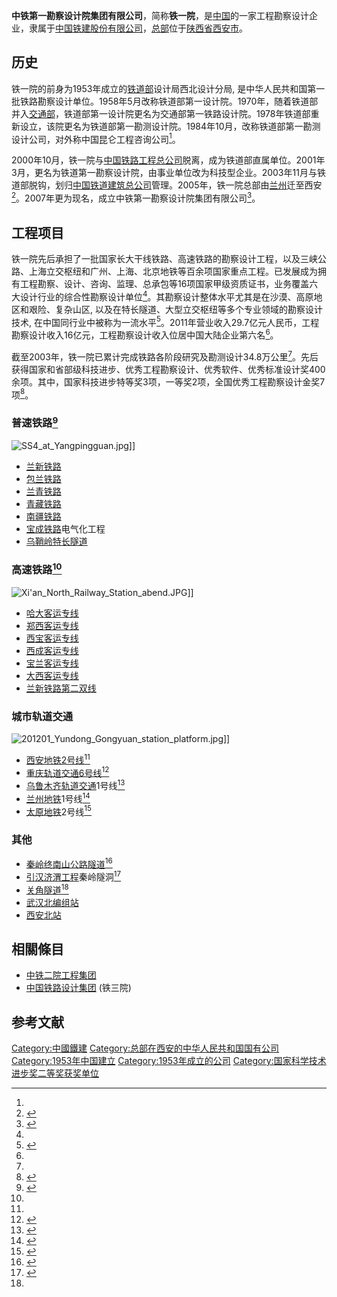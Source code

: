 {{Infobox_Company |
  company_name = 中铁第一勘察设计院集团有限公司 |
  company_logo = <!-- 注释: [[File:Crcc.gif|File:Crcc.gif]] --> |
  company_type = |
  foundation = 1953年 |
  location =[[中國|中國]][[西安市|西安市]]西影路2号|
  industry = 工程勘察设计|
  key_people = 院长：刘为民<ref>{{cite web|url=http://www.fsdi.com.cn/readnews.aspx?ND=2i667r4Pxj4=&BCN=Hrddc7qR/gRrV0boXxg/LQ==&SCN=q4olchQWoovTVwzo23JBhg==&SD=sLOQZtnzNPs=|title=院长刘为民参加甘肃省首条地方投资铁路奠基仪式（图）|date=2013-02-27}}{{Dead link|date=2018年6月 |bot=InternetArchiveBot |fix-attempted=no }}</ref><br>总工程师：张学伏<ref>{{cite web|url=http://www.xxls.gov.cn/html/jinrilongshan/longshanyaowen/20130331/27306.html|title=铁一院副院长李金城率专家来龙山踏勘黔张常铁路|publisher=龙山县政府信息中心|date=2013-03-31|deadurl=yes|archiveurl=https://web.archive.org/web/20130517115458/http://www.xxls.gov.cn/html/jinrilongshan/longshanyaowen/20130331/27306.html|archivedate=2013-05-17|accessdate=2013-04-03}}</ref> | 
  revenue =  29.6936亿元（2011年）<ref name="paiming">{{cite journal|title=2011年全国工程勘察设计企业3项排名出炉|journal=中国勘察设计|year=2012|volume=10}}</ref>|
  profit =  |
  parent=[[中国铁建股份有限公司|中国铁建股份有限公司]]|
  asset =  |
  market_value = |
  num_employees = 3790人（2011年）<ref name="paiming"/>|
  products = |
  homepage = {{url|www.fsdi.com.cn}}
}}
'''中铁第一勘察设计院集团有限公司'''，简称'''铁一院'''，是[[中国|中国]]的一家工程勘察设计企业，隶属于[[中国铁建股份有限公司|中国铁建股份有限公司]]，[[总部|总部]]位于[[陕西省|陕西省]][[西安市|西安市]]。

==历史==
铁一院的前身为1953年成立的[[中华人民共和国铁道部|铁道部]]设计局西北设计分局, 是中华人民共和国第一批铁路勘察设计单位。1958年5月改称铁道部第一设计院。1970年，随着铁道部并入[[中华人民共和国交通部|交通部]]，铁道部第一设计院更名为交通部第一铁路设计院。1978年铁道部重新设立，该院更名为铁道部第一勘测设计院。1984年10月，改称铁道部第一勘测设计公司，对外称中国昆仑工程咨询公司<ref name="history"/>。

2000年10月，铁一院与[[中国铁路工程总公司|中国铁路工程总公司]]脱离，成为铁道部直属单位。2001年3月，更名为铁道第一勘察设计院，由事业单位改为科技型企业。2003年11月与铁道部脱钩，划归[[中国铁道建筑总公司|中国铁道建筑总公司]]管理。2005年，铁一院总部由[[兰州|兰州]]迁至西安<ref name="move">{{cite web|url=http://news.sohu.com/20051122/n227565299.shtml|title=铁一院悄然迁西安|publisher=搜狐新闻转自兰州晨报|date=2005-11-22|accessdate=2013-04-03|archive-date=2018-10-07|archive-url=https://web.archive.org/web/20181007225127/http://news.sohu.com/20051122/n227565299.shtml|dead-url=no}}</ref>。2007年更为现名，成立中铁第一勘察设计院集团有限公司<ref name="history">{{cite web|url=http://www.fsdi.com.cn/readnews.aspx?ND=2v6zhkuBeF4=&BCN=ybtF/zv3a66yDB/PghpSvg==&SCN=NGWpVMR8YUsy1kRJNWr8XQ==&SD=00tu3ioxfms=|title=企业机构变迁沿革|publisher=铁一院网站|date=2008-06-12|deadurl=yes|archiveurl=https://web.archive.org/web/20150429104454/http://www.fsdi.com.cn/readnews.aspx?ND=2v6zhkuBeF4%3D&BCN=ybtF%2Fzv3a66yDB%2FPghpSvg%3D%3D&SCN=NGWpVMR8YUsy1kRJNWr8XQ%3D%3D&SD=00tu3ioxfms%3D|archivedate=2015-04-29|df=|accessdate=2018-06-30}}</ref>。

==工程项目==
铁一院先后承担了一批国家长大干线铁路、高速铁路的勘察设计工程，以及三峡公路、上海立交枢纽和广州、上海、北京地铁等百余项国家重点工程。已发展成为拥有工程勘察、设计、咨询、监理、总承包等16项国家甲级资质证书，业务覆盖六大设计行业的综合性勘察设计单位<ref name="50years"/>。其勘察设计整体水平尤其是在沙漠、高原地区和艰险、复杂山区, 以及在特长隧道、大型立交枢纽等多个专业领域的勘察设计技术, 在中国同行业中被称为一流水平<ref name="50years">{{cite news|title=铁一院隆重庆祝五十华诞|publisher=中国铁道建筑报|date=2003-08-21}}</ref>。2011年营业收入29.7亿元人民币，工程勘察设计收入16亿元，工程勘察设计收入位居中国大陆企业第六名<ref name="paiming"/>。

截至2003年，铁一院已累计完成铁路各阶段研究及勘测设计34.8万公里<ref name="50years"/>。先后获得国家和省部级科技进步、优秀工程勘察设计、优秀软件、优秀标准设计奖400余项。其中，国家科技进步特等奖3项，一等奖2项，全国优秀工程勘察设计金奖7项<ref>{{cite web|url=http://www.fsdi.com.cn/readnews.aspx?ND=nBt9K%2BqwBz4=&BCN=ybtF/zv3a66yDB/PghpSvg==&SCN=NGWpVMR8YUsy1kRJNWr8XQ==&SD=00tu3ioxfms=|title=中铁第一勘察设计院集团有限公司简介|publisher=铁一院网站|date=2008-06-12|deadurl=yes|archiveurl=https://web.archive.org/web/20170913074450/http://www.fsdi.com.cn/readnews.aspx?ND=nBt9K+qwBz4%3D&BCN=ybtF%2Fzv3a66yDB%2FPghpSvg%3D%3D&SCN=NGWpVMR8YUsy1kRJNWr8XQ%3D%3D&SD=00tu3ioxfms%3D|archivedate=2017-09-13|df=|accessdate=2021-02-14}}</ref>。

===普速铁路<ref name="kuayue">{{cite web|url=http://www.fsdi.com.cn/readnews.aspx?ND=TBirWykEhXc=&BCN=ybtF/zv3a66yDB/PghpSvg==&SCN=NGWpVMR8YUsy1kRJNWr8XQ==&SD=00tu3ioxfms=|title=跨越|publisher=铁一院网站|date=2009-10-09|deadurl=yes|archiveurl=https://web.archive.org/web/20170820041138/http://www.fsdi.com.cn/readnews.aspx?ND=TBirWykEhXc%3D&BCN=ybtF%2Fzv3a66yDB%2FPghpSvg%3D%3D&SCN=NGWpVMR8YUsy1kRJNWr8XQ%3D%3D&SD=00tu3ioxfms%3D|archivedate=2017-08-20|df=|accessdate=2018-06-30}}</ref>===
[[File:SS4_at_Yangpingguan.jpg|thumb]]]]
*[[兰新铁路|兰新铁路]]
*[[包兰铁路|包兰铁路]]
*[[兰青铁路|兰青铁路]]
*[[青藏铁路|青藏铁路]]
*[[南疆铁路|南疆铁路]]
*[[宝成铁路|宝成铁路]]电气化工程
*[[乌鞘岭特长隧道|乌鞘岭特长隧道]]

===高速铁路<ref name="kuayue"/>===
[[File:Xi'an_North_Railway_Station_abend.JPG|thumb]]]]
*[[哈大客运专线|哈大客运专线]]
*[[郑西客运专线|郑西客运专线]]
*[[西宝客运专线|西宝客运专线]]
*[[西成客运专线|西成客运专线]]
*[[宝兰客运专线|宝兰客运专线]]
*[[大西客运专线|大西客运专线]]
*[[兰新铁路第二双线|兰新铁路第二双线]]

===城市轨道交通===
[[File:201201_Yundong_Gongyuan_station_platform.jpg|thumb]]]]
*[[西安地铁2号线|西安地铁2号线]]<ref name="kuayue"/>
*[[重庆轨道交通6号线|重庆轨道交通6号线]]<ref>{{cite news|url=http://www.sasac.gov.cn/n1180/n1226/n2410/n314274/14870285.html|title=我国首条大规模TBM施工地铁试运营|date=2012-10-09|publisher=中国铁道建筑总公司|accessdate=2013-04-03|archive-date=2013-04-22|archive-url=https://archive.is/20130422230123/http://www.sasac.gov.cn/n1180/n1226/n2410/n314274/14870285.html|dead-url=no}}</ref>
*[[乌鲁木齐轨道交通|乌鲁木齐轨道交通]]1号线<ref>{{cite web|url=http://www.fsdi.com.cn/readnews.aspx?ND=y1Pz%2BfulW5M=&BCN=Hrddc7qR/gRrV0boXxg/LQ==&SCN=c%2BCH/GpEqz8Uk2hhJ5jmNVkreHfCMZuu&SD=sLOQZtnzNPs=|title=铁一院中标乌鲁木齐轨道交通1号线工程设计标|publisher=铁一院网站|date=2013-01-21|deadurl=yes|archiveurl=https://web.archive.org/web/20160307015546/http://fsdi.com.cn/readnews.aspx?bcn=hrddc7qr%2Fgrrv0boxxg%2Flq%3D%3D&nd=y1pz+fulw5m%3D&scn=c+ch%2Fgpeqz8uk2hhj5jmnvkrehfcmzuu&sd=sloqztnznps%3D|archivedate=2016-03-07|df=|accessdate=2021-02-14}}</ref>
*[[兰州地铁|兰州地铁]]1号线<ref>{{cite web|url=http://www.fsdi.com.cn/readnews.aspx?ND=dM1VFt4Js9Q=&BCN=Hrddc7qR/gRrV0boXxg/LQ==&SCN=c%2BCH/GpEqz8Uk2hhJ5jmNVkreHfCMZuu&SD=ahFLrIw6U8c=|title=兰州地铁一号线一期工程初设通过预审|publisher=铁一院网站|date=2013-03-20}}{{Dead link|date=2018年6月 |bot=InternetArchiveBot |fix-attempted=no }}</ref>
*[[太原地铁|太原地铁]]2号线<ref>{{cite web|url=http://www.fsdi.com.cn/readnews.aspx?ND=jkMcrEKlAxU=&BCN=Hrddc7qR/gRrV0boXxg/LQ==&SCN=c%2BCH/GpEqz8Uk2hhJ5jmNVkreHfCMZuu&SD=zyby7s3NEGo=|title=太原地铁2号线一期工程可研报告通过专家评审|publisher=铁一院网站|date=2013-02-07|deadurl=yes|archiveurl=https://web.archive.org/web/20130906050521/http://www.fsdi.com.cn/readnews.aspx?ND=jkMcrEKlAxU%3D&BCN=Hrddc7qR%2FgRrV0boXxg%2FLQ%3D%3D&SCN=c%2BCH%2FGpEqz8Uk2hhJ5jmNVkreHfCMZuu&SD=zyby7s3NEGo%3D|archivedate=2013-09-06|df=|accessdate=2018-06-30}}</ref>

===其他===
*[[秦岭终南山公路隧道|秦岭终南山公路隧道]]<ref>{{cite news|url=http://www.sn.xinhuanet.com/2009-12/17/content_18527260.htm|title=西安铁一院获得青藏铁路勘察设计三项金奖|publisher=新华网转自西安日报|date=2009-12-17|deadurl=yes|archiveurl=https://web.archive.org/web/20160304124321/http://www.sn.xinhuanet.com/2009-12/17/content_18527260.htm|archivedate=2016-03-04|accessdate=2013-04-03}}</ref>
*[[引汉济渭工程|引汉济渭工程]]秦岭隧洞<ref>{{cite news|url=http://news.xinhuanet.com/local/2011-09/16/c_122044317.htm|title=秦岭特长输水隧洞助推"八水绕长安"胜景再现|publisher=新华网|date=2011-09-16}}</ref>
*[[关角隧道|关角隧道]]<ref name="move"/>
*[[武汉北编组站|武汉北编组站]]
*[[西安北站|西安北站]]
==相關條目==
* [[中铁二院工程集团|中铁二院工程集团]]
* [[中国铁路设计集团|中国铁路设计集团]] (铁三院)

==参考文献==
{{reflist|2}}

{{中国铁路勘察设计院}}

[[Category:中國鐵建|Category:中國鐵建]]
[[Category:总部在西安的中华人民共和国国有公司|Category:总部在西安的中华人民共和国国有公司]]
[[Category:1953年中国建立|Category:1953年中国建立]]
[[Category:1953年成立的公司|Category:1953年成立的公司]]
[[Category:国家科学技术进步奖二等奖获奖单位|Category:国家科学技术进步奖二等奖获奖单位]]